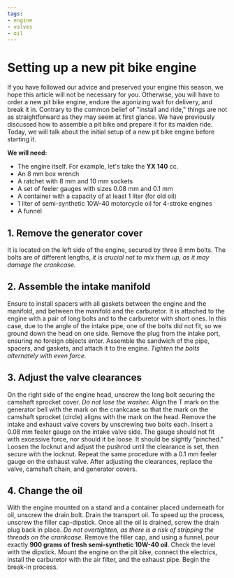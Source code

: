 ```yaml
---
tags:
- engine
- valves
- oil
---
```


# Setting up a new pit bike engine

If you have followed our advice and preserved your engine this season, we hope this article will not be necessary for you. Otherwise, you will have to order a new pit bike engine, endure the agonizing wait for delivery, and break it in. Contrary to the common belief of "install and ride," things are not as straightforward as they may seem at first glance. We have previously discussed how to assemble a pit bike and prepare it for its maiden ride. Today, we will talk about the initial setup of a new pit bike engine before starting it.

**We will need:**

- The engine itself. For example, let's take the **YX 140** cc.
- An 8 mm box wrench
- A ratchet with 8 mm and 10 mm sockets
- A set of feeler gauges with sizes 0.08 mm and 0.1 mm
- A container with a capacity of at least 1 liter (for old oil)
- 1 liter of semi-synthetic 10W-40 motorcycle oil for 4-stroke engines
- A funnel

<YouTubeEmbed videoId="rMUdSR6m7bk" />

## 1. Remove the generator cover

It is located on the left side of the engine, secured by three 8 mm bolts. The bolts are of different lengths, *it is crucial not to mix them up, as it may damage the crankcase.*

## 2. Assemble the intake manifold

Ensure to install spacers with all gaskets between the engine and the manifold, and between the manifold and the carburetor. It is attached to the engine with a pair of long bolts and to the carburetor with short ones. In this case, due to the angle of the intake pipe, one of the bolts did not fit, so we ground down the head on one side. Remove the plug from the intake port, ensuring no foreign objects enter. Assemble the sandwich of the pipe, spacers, and gaskets, and attach it to the engine. *Tighten the bolts alternately with even force.*

## 3. Adjust the valve clearances

On the right side of the engine head, unscrew the long bolt securing the camshaft sprocket cover. *Do not lose the washer.* Align the T mark on the generator bell with the mark on the crankcase so that the mark on the camshaft sprocket (circle) aligns with the mark on the head. Remove the intake and exhaust valve covers by unscrewing two bolts each. Insert a 0.08 mm feeler gauge on the intake valve side. The gauge should not fit with excessive force, nor should it be loose. It should be slightly "pinched." Loosen the locknut and adjust the pushrod until the clearance is set, then secure with the locknut. Repeat the same procedure with a 0.1 mm feeler gauge on the exhaust valve. After adjusting the clearances, replace the valve, camshaft chain, and generator covers.

## 4. Change the oil

With the engine mounted on a stand and a container placed underneath for oil, unscrew the drain bolt. Drain the transport oil. To speed up the process, unscrew the filler cap-dipstick. Once all the oil is drained, screw the drain plug back in place. *Do not overtighten, as there is a risk of stripping the threads on the crankcase.* Remove the filler cap, and using a funnel, pour exactly **900 grams of fresh semi-synthetic 10W-40 oil**. Check the level with the dipstick. Mount the engine on the pit bike, connect the electrics, install the carburetor with the air filter, and the exhaust pipe. Begin the break-in process.
